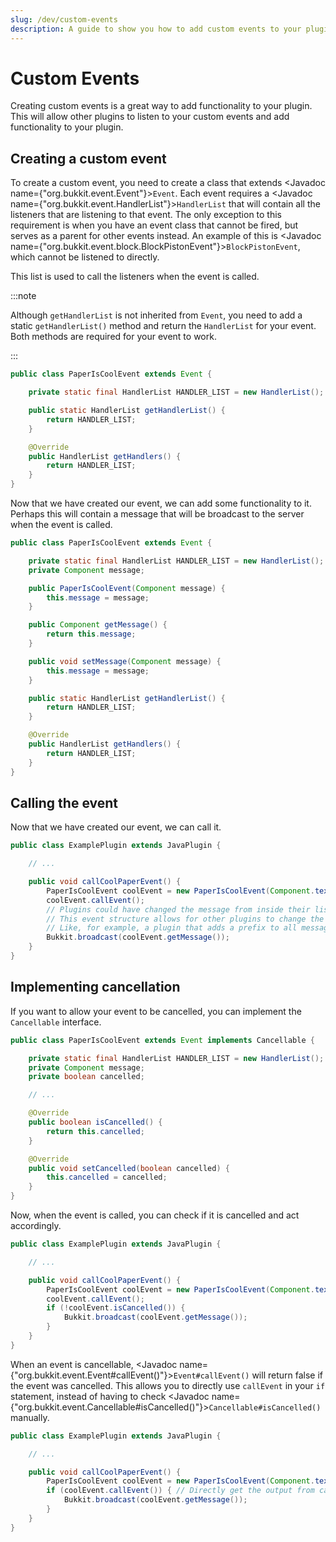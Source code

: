 ```yaml
---
slug: /dev/custom-events
description: A guide to show you how to add custom events to your plugin.
---
```


# Custom Events

Creating custom events is a great way to add functionality to your plugin.
This will allow other plugins to listen to your custom events and add functionality to your plugin.

## Creating a custom event

To create a custom event, you need to create a class that extends <Javadoc name={"org.bukkit.event.Event"}>`Event`</Javadoc>.
Each event requires a <Javadoc name={"org.bukkit.event.HandlerList"}>`HandlerList`</Javadoc> that will contain all the listeners that are listening to that event.
The only exception to this requirement is when you have an event class that cannot be fired, but serves as a parent for other events instead.
An example of this is <Javadoc name={"org.bukkit.event.block.BlockPistonEvent"}>`BlockPistonEvent`</Javadoc>, which cannot be listened to directly.

This list is used to call the listeners when the event is called.

:::note

Although `getHandlerList` is not inherited from `Event`, you need to add a static `getHandlerList()` method and return the `HandlerList` for your event.
Both methods are required for your event to work.

:::

```java title="PaperIsCoolEvent.java"
public class PaperIsCoolEvent extends Event {

    private static final HandlerList HANDLER_LIST = new HandlerList();

    public static HandlerList getHandlerList() {
        return HANDLER_LIST;
    }

    @Override
    public HandlerList getHandlers() {
        return HANDLER_LIST;
    }
}
```

Now that we have created our event, we can add some functionality to it.
Perhaps this will contain a message that will be broadcast to the server when the event is called.

```java title="PaperIsCoolEvent.java"
public class PaperIsCoolEvent extends Event {

    private static final HandlerList HANDLER_LIST = new HandlerList();
    private Component message;

    public PaperIsCoolEvent(Component message) {
        this.message = message;
    }

    public Component getMessage() {
        return this.message;
    }

    public void setMessage(Component message) {
        this.message = message;
    }

    public static HandlerList getHandlerList() {
        return HANDLER_LIST;
    }

    @Override
    public HandlerList getHandlers() {
        return HANDLER_LIST;
    }
}
```

## Calling the event

Now that we have created our event, we can call it.

```java title="ExamplePlugin.java"
public class ExamplePlugin extends JavaPlugin {

    // ...

    public void callCoolPaperEvent() {
        PaperIsCoolEvent coolEvent = new PaperIsCoolEvent(Component.text("Paper is cool!"));
        coolEvent.callEvent();
        // Plugins could have changed the message from inside their listeners here. So we need to get the message again.
        // This event structure allows for other plugins to change the message to their taste.
        // Like, for example, a plugin that adds a prefix to all messages.
        Bukkit.broadcast(coolEvent.getMessage());
    }
}
```

## Implementing cancellation

If you want to allow your event to be cancelled, you can implement the `Cancellable` interface.

```java title="PaperIsCoolEvent.java"
public class PaperIsCoolEvent extends Event implements Cancellable {

    private static final HandlerList HANDLER_LIST = new HandlerList();
    private Component message;
    private boolean cancelled;

    // ...

    @Override
    public boolean isCancelled() {
        return this.cancelled;
    }

    @Override
    public void setCancelled(boolean cancelled) {
        this.cancelled = cancelled;
    }
}
```

Now, when the event is called, you can check if it is cancelled and act accordingly.

```java title="ExamplePlugin.java"
public class ExamplePlugin extends JavaPlugin {

    // ...

    public void callCoolPaperEvent() {
        PaperIsCoolEvent coolEvent = new PaperIsCoolEvent(Component.text("Paper is cool!"));
        coolEvent.callEvent();
        if (!coolEvent.isCancelled()) {
            Bukkit.broadcast(coolEvent.getMessage());
        }
    }
}
```

When an event is cancellable, <Javadoc name={"org.bukkit.event.Event#callEvent()"}>`Event#callEvent()`</Javadoc>
will return false if the event was cancelled. This allows you to directly use `callEvent` in your `if` statement,
instead of having to check <Javadoc name={"org.bukkit.event.Cancellable#isCancelled()"}>`Cancellable#isCancelled()`</Javadoc> manually.

```java title="ExamplePlugin.java"
public class ExamplePlugin extends JavaPlugin {

    // ...

    public void callCoolPaperEvent() {
        PaperIsCoolEvent coolEvent = new PaperIsCoolEvent(Component.text("Paper is cool!"));
        if (coolEvent.callEvent()) { // Directly get the output from callEvent
            Bukkit.broadcast(coolEvent.getMessage());
        }
    }
}
```

